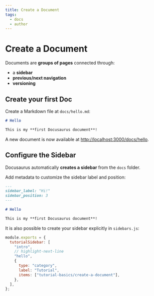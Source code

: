 ```yaml
---
title: Create a Document
tags:
  - docs
  - author
---
```


# Create a Document

Documents are **groups of pages** connected through:

- a **sidebar**
- **previous/next navigation**
- **versioning**

## Create your first Doc

Create a Markdown file at `docs/hello.md`:

```markdown
# Hello

This is my **first Docusaurus document**!
```

A new document is now available at [http://localhost:3000/docs/hello](http://localhost:3000/docs/hello).

## Configure the Sidebar

Docusaurus automatically **creates a sidebar** from the `docs` folder.

Add metadata to customize the sidebar label and position:

```md
---
sidebar_label: "Hi!"
sidebar_position: 3
---

# Hello

This is my **first Docusaurus document**!
```

It is also possible to create your sidebar explicitly in `sidebars.js`:

```js
module.exports = {
  tutorialSidebar: [
    "intro",
    // highlight-next-line
    "hello",
    {
      type: "category",
      label: "Tutorial",
      items: ["tutorial-basics/create-a-document"],
    },
  ],
};
```
